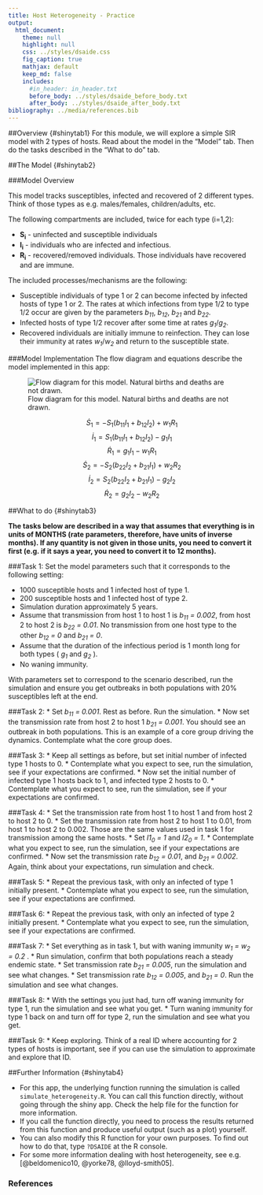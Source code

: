 ```yaml
---
title: Host Heterogeneity - Practice
output:
  html_document:
    theme: null
    highlight: null
    css: ../styles/dsaide.css
    fig_caption: true
    mathjax: default 
    keep_md: false
    includes:
      #in_header: in_header.txt
      before_body: ../styles/dsaide_before_body.txt
      after_body: ../styles/dsaide_after_body.txt 
bibliography: ../media/references.bib
---
```


##Overview {#shinytab1}
For this module, we will explore a simple SIR model with 2 types of hosts. Read about the model in the "Model" tab. Then do the tasks described in the "What to do" tab.

##The Model {#shinytab2}

###Model Overview

This model tracks susceptibles, infected and recovered of 2 different types. Think of those types as e.g. males/females, children/adults, etc. 

The following compartments are included, twice for each type (i=1,2):  

* **S~i~** - uninfected and susceptible individuals 
* **I~i~** - individuals who are infected and infectious.
* **R~i~** - recovered/removed individuals. Those individuals have recovered and are immune. 


The included processes/mechanisms are the following:

* Susceptible individuals of type 1 or 2 can become infected by infected hosts of type 1 or 2. The rates at which infections from type 1/2 to type 1/2 occur are given by the parameters _b~11~_, _b~12~_, _b~21~_ and _b~22~_. 
* Infected hosts of type 1/2 recover after some time at rates _g~1~_/_g~2~_. 
* Recovered individuals are initially immune to reinfection. They can lose their immunity at rates _w~1~_/_w~2~_ and return to the susceptible state. 
 


###Model Implementation
The flow diagram and equations describe the model implemented in this app:

![Flow diagram for this model. Natural births and deaths are not drawn.](../media/heterogeneitymodel.png)

$$\dot S_1 = - S_1 (b_{11} I_1 + b_{12} I_2) + w_1 R_1 $$ 
$$\dot I_1 =  S_1 (b_{11} I_1 + b_{12} I_2) - g_1 I_1 $$ 
$$\dot R_1 = g_1 I_1 - w_1 R_1 $$
$$\dot S_2 = - S_2 (b_{22} I_2 + b_{21} I_1) + w_2 R_2 $$ 
$$\dot I_2 =  S_2 (b_{22} I_2 + b_{21} I_1) - g_2 I_2  $$ 
$$\dot R_2 = g_2 I_2 - w_2 R_2 $$




##What to do {#shinytab3}


**The tasks below are described in a way that assumes that everything is in units of MONTHS (rate parameters, therefore, have units of inverse months). If any quantity is not given in those units, you need to convert it first (e.g. if it says a year, you need to convert it to 12 months).**


###Task 1: 
Set the model parameters such that it corresponds to the following setting: 

 * 1000 susceptible hosts and 1 infected host of type 1.
 * 200 susceptible hosts and 1 infected host of type 2. 
 * Simulation duration approximately 5 years.
 * Assume that transmission from host 1 to host 1 is _b~11~ = 0.002_, from host 2 to host 2 is _b~22~ = 0.01_. No transmission from one host type to the other _b~12~ = 0_ and _b~21~ = 0_.
 * Assume that the duration of the infectious period is 1 month long for both types ( _g~1~_ and _g~2~_ ). 
 * No waning immunity.
    
With parameters set to correspond to the scenario described, run the simulation and ensure you get outbreaks in both populations with 20% susceptibles left at the end.

###Task 2: 
* Set _b~11~ = 0.001_. Rest as before. Run the simulation.
* Now set the transmission rate from host 2 to host 1 _b~21~ = 0.001_. You should see an outbreak in both populations. This is an example of a core group driving the dynamics. Contemplate what the core group does.

###Task 3: 
* Keep all settings as before, but set initial number of infected type 1 hosts to 0.
* Contemplate what you expect to see, run the simulation, see if your expectations are confirmed.
* Now set the initial number of infected type 1 hosts back to 1, and infected type 2 hosts to 0. 
* Contemplate what you expect to see, run the simulation, see if your expectations are confirmed.

###Task 4: 
* Set the transmission rate from host 1 to host 1 and from host 2 to host 2 to 0. 
* Set the transmission rate from host 2 to host 1 to 0.01, from host 1 to host 2 to 0.002. Those are the same values used in task 1 for transmission among the same hosts.
* Set _I1~0~ = 1_ and _I2~0~ = 1_.
* Contemplate what you expect to see, run the simulation, see if your expectations are confirmed.
* Now set the transmission rate _b~12~ = 0.01_, and _b~21~ = 0.002_. Again, think about your expectations, run simulation and check.

###Task 5: 
* Repeat the previous task, with only an infected of type 1 initially present.
* Contemplate what you expect to see, run the simulation, see if your expectations are confirmed.

###Task 6: 
* Repeat the previous task, with only an infected of type 2 initially present.
* Contemplate what you expect to see, run the simulation, see if your expectations are confirmed.

###Task 7: 
* Set everything as in task 1, but with waning immunity _w~1~ = w~2~ = 0.2_ .
* Run simulation, confirm that both populations reach a steady endemic state.
* Set transmission rate _b~21~ = 0.005_, run the simulation and see what changes.
* Set transmission rate _b~12~ = 0.005_, and _b~21~ = 0_. Run the simulation and see what changes.

###Task 8: 
* With the settings you just had, turn off waning immunity for type 1, run the simulation and see what you get.
* Turn waning immunity for type 1 back on and turn off for type 2, run the simulation and see what you get.

###Task 9: 
* Keep exploring. Think of a real ID where accounting for 2 types of hosts is important, see if you can use the simulation to approximate and explore that ID.

  


##Further Information {#shinytab4}

* For this app, the underlying function running the simulation is called `simulate_heterogeneity.R`. You can call this function directly, without going through the shiny app. Check the help file for the function for more information. 
* If you call the function directly, you need to process the results returned from this function and produce useful output (such as a plot) yourself. 
* You can also modify this R function for your own purposes. To find out how to do that, type `?DSAIDE` at the R console.
* For some more information dealing with host heterogeneity, see e.g. [@beldomenico10, @yorke78, @lloyd-smith05].

### References
